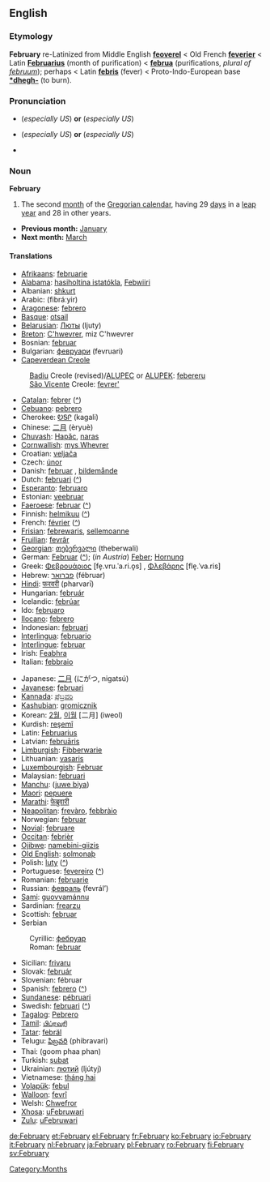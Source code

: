==English==
===Etymology===
'''February''' re-Latinized from Middle English '''[[feoverel]]''' < Old French '''[[feverier]]''' < Latin '''[[Februarius]]''' (month of purification) < '''[[februum|februa]]''' (purifications, ''plural of [[februum]]''); perhaps < Latin '''[[febris]]''' (fever) < Proto-Indo-European base '''[[*dhegh-]]''' (to burn).

===Pronunciation===
*{{IPA|/ˈfɛbɹʊəɹɪ/ (''[[RP]]''), /ˈfɛbɹʊˌɛɹɪ/}} (''especially US'') '''or''' {{IPA|/ˈfɛbjʊəɹɪ/ (''[[RP]]''), /ˈfɛbjʊˌɛɹɪ/}} (''especially US'')
*{{SAMPA|/"fEbrU@ri/ (''RP''), /"fEbrU%Eri/}} (''especially US'') '''or''' {{SAMPA|/"fEbjU@ri/ (''RP''), /"fEbjU%Eri/}} (''especially US'')
*{{audio|en-us-February.ogg|Audio (US)}}

===Noun===
'''February'''
#The second [[month]] of the [[Gregorian calendar]], having 29 [[day]]s in a [[leap year]] and 28 in other years.

*'''Previous month:''' [[January]]
*'''Next month:''' [[March]]

====Translations====
{{top}}
*[[Afrikaans]]: [[februarie]]
*[[Alabama]]: [[hasiholtina istatókla]], [[Febwiiri]]
*Albanian: [[shkurt]]
*Arabic: {{ARchar|[[فبراير|فِبْرَايِر]]}} (fibráːyir) {{m}}
*[[Aragonese]]: [[febrero]]
*[[Basque]]: [[otsail]]
*[[Belarusian]]: [[Люты]] (ljuty)
*[[Breton]]: [[C'hwevrer]], miz C'hwevrer
*Bosnian: [[februar#Bosnian|februar]] {{m}}
*Bulgarian: [[февруари]] (fevruari) {{m}}
*[[Capeverdean Creole]]
:[[Badiu]] Creole (revised)/[[ALUPEC]] or [[ALUPEK]]: [[febereru]] {{m}}
:[[São Vicente]] Creole: [[fevrer']]
*[[Catalan]]: [[febrer]] {{m}} ([[:ca:febrer|^]])
*[[Cebuano]]: [[pebrero]]
*Cherokee: [[ᎧᎦᎵ]] (kagali)
*Chinese: [[二月]] (èryuè)
*[[Chuvash]]: [[Нарăс]], [[naras]]
*[[Cornwallish]]: [[mys Whevrer]]
*Croatian: [[veljača]]
*Czech: [[únor]] {{m}}
*Danish: [[februar]] {{c}}, [[bildemånde]]
*Dutch: [[februari]] ([[:nl:februari|^]])
*[[Esperanto]]: [[februaro]]
*Estonian: [[veebruar]]
*[[Faeroese]]: [[februar]] ([[:fo:februar|^]])
*Finnish: [[helmikuu]] ([[:fi:helmikuu|^]])
*French: [[février]] {{m}} ([[:fr:février|^]])
*[[Frisian]]: [[febrewaris]], [[sellemoanne]]
*[[Fruilian]]: [[fevrâr]]
*[[Georgian]]: [[თებერვალი]] (theberwali)
*German: [[Februar]] {{m}} ([[:de:Februar|^]]); (''in Austria'') [[Feber]]; [[Hornung]] {{m}}
*Greek: [[Φεβρουάριος]] [fe̞.vru.ˈa.ri.o̞s] {{m}}, [[Φλεβάρης]] [fle̞.ˈva.ris] {{m}}
*Hebrew: [[פברואר]] (fébruar)
*[[Hindi]]: [[फरवरी]] (pharvarī)
*Hungarian: [[február]]
*Icelandic: [[febrúar]]
*Ido: [[februaro]]
*[[Ilocano]]: [[febrero]]
*Indonesian: [[februari]]
*[[Interlingua]]: [[februario]]
*[[Interlingue]]: [[februar]]
*Irish: [[Feabhra]]
*Italian: [[febbraio]] {{m}}
{{mid}}
*Japanese: [[二月]] (にがつ, nigatsú)
*[[Javanese]]: [[februari]]
*[[Kannada]]: [[ಫೆಬ್ರವರಿ]]
*[[Kashubian]]: [[gromicznik]]
*Korean: [[2월]], [[이월]] [二月] (iweol)
*Kurdish: [[reşemî]]
*Latin: [[Februarius]]
*Latvian: [[februāris]]
*[[Limburgish]]: [[Fibberwarie]]
*Lithuanian: [[vasaris]] {{m}}
*[[Luxembourgish]]: [[Februar]]
*Malaysian: [[februari]]
*[[Manchu]]: ([[juwe biya]])
*[[Maori]]: [[pepuere]]
*[[Marathi]]: [[फेब्रुवारी]]
*[[Neapolitan]]: [[frevàro]], [[febbràio]]
*Norwegian: [[februar]]
*[[Novial]]: [[februare]]
*[[Occitan]]: [[febrièr]] {{m}}
*[[Ojibwe]]: [[namebini-giizis]]
*[[Old English]]: [[solmonaþ]] {{m}}
*Polish: [[luty]] {{m}} ([[:pl:luty|^]])
*Portuguese: [[fevereiro]] {{m}} ([[:pt:fevereiro|^]])
*Romanian: [[februarie]]
*Russian: [[февраль]] (fevrál’) {{m}}
*[[Sami]]: [[guovvamánnu]]
*Sardinian: [[frearzu]] {{m}}
*Scottish: [[februar]]
*Serbian
:Cyrillic: [[фебруар#Serbian|фебруар]] {{m}}
:Roman: [[februar#Serbian|februar]] {{m}}
*Sicilian: [[frivaru]] {{m}}
*Slovak: [[február]] {{m}}
*Slovenian: fébruar {{m}}
*Spanish: [[febrero]] {{m}} ([[:es:febrero|^]])
*[[Sundanese]]: [[pébruari]]
*Swedish: [[februari]] ([[:sv:februari|^]])
*[[Tagalog]]: [[Pebrero]]
*[[Tamil]]: [[பிப்ரவரி]]
*[[Tatar]]: [[febräl]]
*Telugu: [[ఫిబ్రవరి]] (phibravari)
*Thai: {{THchar|[[กุมภาพันธ์]]}} (goom phaa phan)
*Turkish: [[şubat]]
*Ukrainian: [[лютий]] (ljútyj)
*Vietnamese: [[tháng hai]]
*[[Volapük]]: [[febul]]
*[[Walloon]]: [[fevrî]]
*Welsh: [[Chwefror]]
*[[Xhosa]]: [[uFebruwari]]
*[[Zulu]]: [[uFebruwari]]
{{bottom}}

[[Category:Months]]

[[de:February]]
[[et:February]]
[[el:February]]
[[fr:February]]
[[ko:February]]
[[io:February]]
[[it:February]]
[[nl:February]]
[[ja:February]]
[[pl:February]]
[[ro:February]]
[[fi:February]]
[[sv:February]]